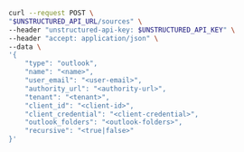 ```bash REST (Create)
curl --request POST \
"$UNSTRUCTURED_API_URL/sources" \
--header "unstructured-api-key: $UNSTRUCTURED_API_KEY" \
--header "accept: application/json" \
--data \
'{
    "type": "outlook",
    "name": "<name>",
    "user_email": "<user-email>",
    "authority_url": "<authority-url>",
    "tenant": "<tenant>",
    "client_id": "<client-id>",
    "client_credential": "<client-credential>",
    "outlook_folders": "<outlook-folders>",
    "recursive": "<true|false>"
}'
```